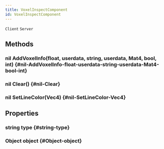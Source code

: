 ```yaml
---
title: VoxelInspectComponent
id: VoxelInspectComponent
---
```

`Client`
`Server`

## Methods

### nil AddVoxelInfo(float, userdata, string, userdata, Mat4, bool, int) {#nil-AddVoxelInfo-float-userdata-string-userdata-Mat4-bool-int}

### nil Clear() {#nil-Clear}

### nil SetLineColor(Vec4) {#nil-SetLineColor-Vec4}

## Properties

### string type {#string-type}

### Object object {#Object-object}

